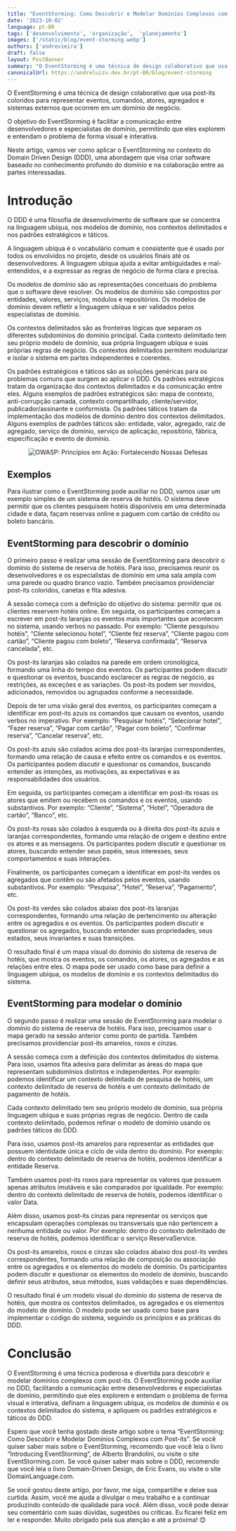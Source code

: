 ```yaml
---
title: "EventStorming: Como Descobrir e Modelar Domínios Complexos com Post-its"
date: '2023-10-02'
language: pt-BR
tags: ['desenvolvimento', 'organização',  'planejamento']
images: ['/static/blog/event-storming.webp']
authors: ['andrevieira']
draft: false
layout: PostBanner
summary: "O EventStorming é uma técnica de design colaborativo que usa post-its coloridos para representar eventos, comandos, atores, agregados e sistemas externos que ocorrem em um domínio de negócio."
canonicalUrl: https://andreluizv.dev.br/pt-BR/blog/event-storming
---
```


O EventStorming é uma técnica de design colaborativo que usa post-its coloridos para representar eventos, comandos, atores, agregados e sistemas externos que ocorrem em um domínio de negócio.

O objetivo do EventStorming é facilitar a comunicação entre desenvolvedores e especialistas de domínio, permitindo que eles explorem e entendam o problema de forma visual e interativa.

Neste artigo, vamos ver como aplicar o EventStorming no contexto do Domain Driven Design (DDD), uma abordagem que visa criar software baseado no conhecimento profundo do domínio e na colaboração entre as partes interessadas.

# Introdução
O DDD é uma filosofia de desenvolvimento de software que se concentra na linguagem ubíqua, nos modelos de domínio, nos contextos delimitados e nos padrões estratégicos e táticos.

A linguagem ubíqua é o vocabulário comum e consistente que é usado por todos os envolvidos no projeto, desde os usuários finais até os desenvolvedores. A linguagem ubíqua ajuda a evitar ambiguidades e mal-entendidos, e a expressar as regras de negócio de forma clara e precisa.

Os modelos de domínio são as representações conceituais do problema que o software deve resolver. Os modelos de domínio são compostos por entidades, valores, serviços, módulos e repositórios. Os modelos de domínio devem refletir a linguagem ubíqua e ser validados pelos especialistas de domínio.

Os contextos delimitados são as fronteiras lógicas que separam os diferentes subdomínios do domínio principal. Cada contexto delimitado tem seu próprio modelo de domínio, sua própria linguagem ubíqua e suas próprias regras de negócio. Os contextos delimitados permitem modularizar e isolar o sistema em partes independentes e coerentes.

Os padrões estratégicos e táticos são as soluções genéricas para os problemas comuns que surgem ao aplicar o DDD. Os padrões estratégicos tratam da organização dos contextos delimitados e da comunicação entre eles. Alguns exemplos de padrões estratégicos são: mapa de contexto, anti-corrupção camada, contexto compartilhado, cliente/servidor, publicador/assinante e conformista. Os padrões táticos tratam da implementação dos modelos de domínio dentro dos contextos delimitados. Alguns exemplos de padrões táticos são: entidade, valor, agregado, raiz de agregado, serviço de domínio, serviço de aplicação, repositório, fábrica, especificação e evento de domínio.

<div align='center'>
    <Image
        src="/static/blog/event-storming-secondary.webp"
        alt="OWASP: Princípios em Ação: Fortalecendo Nossas Defesas"
        width={600}
        height={550}
    />
</div>


## Exemplos
Para ilustrar como o EventStorming pode auxiliar no DDD, vamos usar um exemplo simples de um sistema de reserva de hotéis. O sistema deve permitir que os clientes pesquisem hotéis disponíveis em uma determinada cidade e data, façam reservas online e paguem com cartão de crédito ou boleto bancário.

## EventStorming para descobrir o domínio
O primeiro passo é realizar uma sessão de EventStorming para descobrir o domínio do sistema de reserva de hotéis. Para isso, precisamos reunir os desenvolvedores e os especialistas de domínio em uma sala ampla com uma parede ou quadro branco vazio. Também precisamos providenciar post-its coloridos, canetas e fita adesiva.

A sessão começa com a definição do objetivo do sistema: permitir que os clientes reservem hotéis online. Em seguida, os participantes começam a escrever em post-its laranjas os eventos mais importantes que acontecem no sistema, usando verbos no passado. Por exemplo: “Cliente pesquisou hotéis”, “Cliente selecionou hotel”, “Cliente fez reserva”, “Cliente pagou com cartão”, “Cliente pagou com boleto”, “Reserva confirmada”, “Reserva cancelada”, etc.

Os post-its laranjas são colados na parede em ordem cronológica, formando uma linha do tempo dos eventos. Os participantes podem discutir e questionar os eventos, buscando esclarecer as regras de negócio, as restrições, as exceções e as variações. Os post-its podem ser movidos, adicionados, removidos ou agrupados conforme a necessidade.

Depois de ter uma visão geral dos eventos, os participantes começam a identificar em post-its azuis os comandos que causam os eventos, usando verbos no imperativo. Por exemplo: “Pesquisar hotéis”, “Selecionar hotel”, “Fazer reserva”, “Pagar com cartão”, “Pagar com boleto”, “Confirmar reserva”, “Cancelar reserva”, etc.

Os post-its azuis são colados acima dos post-its laranjas correspondentes, formando uma relação de causa e efeito entre os comandos e os eventos. Os participantes podem discutir e questionar os comandos, buscando entender as intenções, as motivações, as expectativas e as responsabilidades dos usuários.

Em seguida, os participantes começam a identificar em post-its rosas os atores que emitem ou recebem os comandos e os eventos, usando substantivos. Por exemplo: “Cliente”, “Sistema”, “Hotel”, “Operadora de cartão”, “Banco”, etc.

Os post-its rosas são colados à esquerda ou à direita dos post-its azuis e laranjas correspondentes, formando uma relação de origem e destino entre os atores e as mensagens. Os participantes podem discutir e questionar os atores, buscando entender seus papéis, seus interesses, seus comportamentos e suas interações.

Finalmente, os participantes começam a identificar em post-its verdes os agregados que contêm ou são afetados pelos eventos, usando substantivos. Por exemplo: “Pesquisa”, “Hotel”, “Reserva”, “Pagamento”, etc.

Os post-its verdes são colados abaixo dos post-its laranjas correspondentes, formando uma relação de pertencimento ou alteração entre os agregados e os eventos. Os participantes podem discutir e questionar os agregados, buscando entender suas propriedades, seus estados, seus invariantes e suas transições.

O resultado final é um mapa visual do domínio do sistema de reserva de hotéis, que mostra os eventos, os comandos, os atores, os agregados e as relações entre eles. O mapa pode ser usado como base para definir a linguagem ubíqua, os modelos de domínio e os contextos delimitados do sistema.

## EventStorming para modelar o domínio
O segundo passo é realizar uma sessão de EventStorming para modelar o domínio do sistema de reserva de hotéis. Para isso, precisamos usar o mapa gerado na sessão anterior como ponto de partida. Também precisamos providenciar post-its amarelos, roxos e cinzas.

A sessão começa com a definição dos contextos delimitados do sistema. Para isso, usamos fita adesiva para delimitar as áreas do mapa que representam subdomínios distintos e independentes. Por exemplo: podemos identificar um contexto delimitado de pesquisa de hotéis, um contexto delimitado de reserva de hotéis e um contexto delimitado de pagamento de hotéis.

Cada contexto delimitado tem seu próprio modelo de domínio, sua própria linguagem ubíqua e suas próprias regras de negócio. Dentro de cada contexto delimitado, podemos refinar o modelo de domínio usando os padrões táticos do DDD.

Para isso, usamos post-its amarelos para representar as entidades que possuem identidade única e ciclo de vida dentro do domínio. Por exemplo: dentro do contexto delimitado de reserva de hotéis, podemos identificar a entidade Reserva.

Também usamos post-its roxos para representar os valores que possuem apenas atributos imutáveis e são comparados por igualdade. Por exemplo: dentro do contexto delimitado de reserva de hotéis, podemos identificar o valor Data.

Além disso, usamos post-its cinzas para representar os serviços que encapsulam operações complexas ou transversais que não pertencem a nenhuma entidade ou valor. Por exemplo: dentro do contexto delimitado de reserva de hotéis, podemos identificar o serviço ReservaService.

Os post-its amarelos, roxos e cinzas são colados abaixo dos post-its verdes correspondentes, formando uma relação de composição ou associação entre os agregados e os elementos do modelo de domínio. Os participantes podem discutir e questionar os elementos do modelo de domínio, buscando definir seus atributos, seus métodos, suas validações e suas dependências.

O resultado final é um modelo visual do domínio do sistema de reserva de hotéis, que mostra os contextos delimitados, os agregados e os elementos do modelo de domínio. O modelo pode ser usado como base para implementar o código do sistema, seguindo os princípios e as práticas do DDD.

# Conclusão
O EventStorming é uma técnica poderosa e divertida para descobrir e modelar domínios complexos com post-its. O EventStorming pode auxiliar no DDD, facilitando a comunicação entre desenvolvedores e especialistas de domínio, permitindo que eles explorem e entendam o problema de forma visual e interativa, definam a linguagem ubíqua, os modelos de domínio e os contextos delimitados do sistema, e apliquem os padrões estratégicos e táticos do DDD.

Espero que você tenha gostado deste artigo sobre o tema “EventStorming: Como Descobrir e Modelar Domínios Complexos com Post-its”. Se você quiser saber mais sobre o EventStorming, recomendo que você leia o livro “Introducing EventStorming”, de Alberto Brandolini, ou visite o site EventStorming.com. Se você quiser saber mais sobre o DDD, recomendo que você leia o livro Domain-Driven Design, de Eric Evans, ou visite o site DomainLanguage.com.

Se você gostou deste artigo, por favor, me siga, compartilhe e deixe sua curtida. Assim, você me ajuda a divulgar o meu trabalho e a continuar produzindo conteúdo de qualidade para você. Além disso, você pode deixar seu comentário com suas dúvidas, sugestões ou críticas. Eu ficarei feliz em ler e responder. Muito obrigado pela sua atenção e até a próxima! 😊